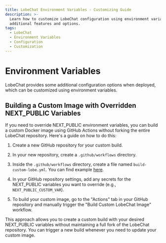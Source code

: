```yaml
---
title: LobeChat Environment Variables - Customizing Guide
description: >-
  Learn how to customize LobeChat configuration using environment variables for
  additional features and options.
tags:
  - LobeChat
  - Environment Variables
  - Configuration
  - Customization
---
```


# Environment Variables

LobeChat provides some additional configuration options when deployed, which can be customized using environment variables.

<Cards>
  <Card href={'environment-variables/basic'} title={'Basic Environment Variables'} />
  <Card href={'environment-variables/model-provider'} title={'Model Service Providers'} />
  <Cards href={'environment-variables/auth'} title={'Authentication'} />
  <Cards href={'environment-variables/s3'} title={'S3 Storage Service'} />
  <Cards href={'environment-variables/analytics'} title={'Data Analytics'} />
</Cards>

## Building a Custom Image with Overridden NEXT_PUBLIC Variables

If you need to override NEXT_PUBLIC environment variables, you can build a custom Docker image using GitHub Actions without forking the entire LobeChat repository. Here's a guide on how to do this:

1. Create a new GitHub repository for your custom build.

2. In your new repository, create a `.github/workflows` directory.

3. Inside the `.github/workflows` directory, create a file named `build-custom-lobe.yml`. You can find example [here](https://github.com/lobehub/lobe-chat/blob/main/.github/workflows/custom-build.yml).

4. In your GitHub repository settings, add any secrets for the NEXT_PUBLIC variables you want to override (e.g., `NEXT_PUBLIC_CUSTOM_VAR`).

5. To build your custom image, go to the "Actions" tab in your GitHub repository and manually trigger the "Build Custom LobeChat Image" workflow.

This approach allows you to create a custom build with your desired NEXT_PUBLIC variables without maintaining a full fork of the LobeChat repository. You can trigger a new build whenever you need to update your custom image.

